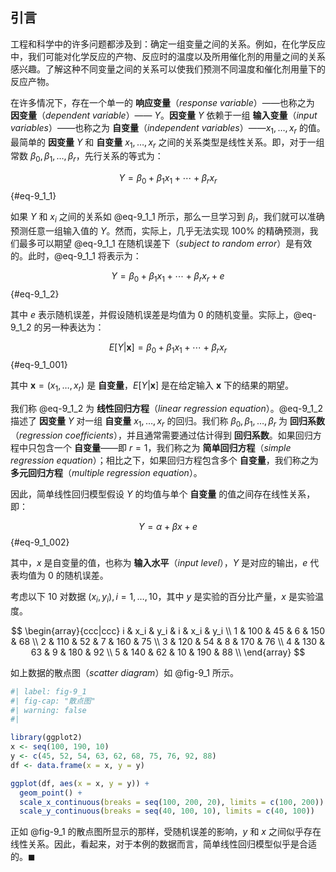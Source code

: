 ## 引言 {#sec-9_1}
工程和科学中的许多问题都涉及到：确定一组变量之间的关系。例如，在化学反应中，我们可能对化学反应的产物、反应时的温度以及所用催化剂的用量之间的关系感兴趣。了解这种不同变量之间的关系可以使我们预测不同温度和催化剂用量下的反应产物。

在许多情况下，存在一个单一的 **响应变量**（*response variable*）——也称之为 **因变量**（*dependent variable*）—— $Y$。**因变量** $Y$ 依赖于一组 **输入变量**（*input variables*）——也称之为 **自变量**（*independent variables*）——$x_1, \ldots, x_r$ 的值。最简单的 **因变量** $Y$ 和 **自变量** $x_1, \ldots, x_r$ 之间的关系类型是线性关系。即，对于一组常数 $\beta_0, \beta_1, \ldots, \beta_r$，先行关系的等式为：

$$
Y = \beta_0 + \beta_1 x_1 + \cdots + \beta_r x_r
$$ {#eq-9_1_1}

如果 $Y$ 和 $x_i$ 之间的关系如 @eq-9_1_1 所示，那么一旦学习到 $\beta_i$，我们就可以准确预测任意一组输入值的 $Y$。然而，实际上，几乎无法实现 100% 的精确预测，我们最多可以期望 @eq-9_1_1 在随机误差下（*subject to random error*）是有效的。此时，@eq-9_1_1 将表示为：

$$
Y = \beta_0 + \beta_1 x_1 + \cdots + \beta_r x_r + e
$$ {#eq-9_1_2}

其中 $e$ 表示随机误差，并假设随机误差是均值为 0 的随机变量。实际上，@eq-9_1_2 的另一种表达为：

$$
E[Y|\mathbf{x}] = \beta_0 + \beta_1 x_1 + \cdots + \beta_r x_r
$$ {#eq-9_1_001}

其中 $\mathbf{x} = (x_1, \ldots, x_r)$ 是 **自变量**，$E[Y|\mathbf{x}]$ 是在给定输入 $\mathbf{x}$ 下的结果的期望。

我们称 @eq-9_1_2 为 **线性回归方程**（*linear regression equation*）。@eq-9_1_2 描述了 **因变量** $Y$ 对一组 **自变量** $x_1, \ldots, x_r$ 的回归。我们称 $\beta_0, \beta_1, \ldots, \beta_r$ 为 **回归系数**（*regression coefficients*），并且通常需要通过估计得到 **回归系数**。如果回归方程中只包含一个 **自变量**——即 $r=1$，我们称之为 **简单回归方程**（*simple regression equation*）；相比之下，如果回归方程包含多个 **自变量**，我们称之为 **多元回归方程**（*multiple regression equation*）。

因此，简单线性回归模型假设 $Y$ 的均值与单个 **自变量** 的值之间存在线性关系，即：

$$
Y = \alpha + \beta x + e
$$ {#eq-9_1_002}

其中，$x$ 是自变量的值，也称为 **输入水平**（*input level*），$Y$ 是对应的输出，$e$ 代表均值为 0 的随机误差。

::: {#exm-9_1_a}
考虑以下 10 对数据 $(x_i, y_i), i = 1, \ldots, 10$，其中 $y$ 是实验的百分比产量，$x$ 是实验温度。

$$
\begin{array}{ccc|ccc}
i & x_i & y_i & i & x_i & y_i \\
1 & 100 & 45 & 6 & 150 & 68 \\
2 & 110 & 52 & 7 & 160 & 75 \\
3 & 120 & 54 & 8 & 170 & 76 \\
4 & 130 & 63 & 9 & 180 & 92 \\
5 & 140 & 62 & 10 & 190 & 88 \\
\end{array}
$$

如上数据的散点图（*scatter diagram*）如 @fig-9_1 所示。

```r
#| label: fig-9_1
#| fig-cap: "散点图"
#| warning: false
#| 

library(ggplot2)
x <- seq(100, 190, 10)
y <- c(45, 52, 54, 63, 62, 68, 75, 76, 92, 88)
df <- data.frame(x = x, y = y)

ggplot(df, aes(x = x, y = y)) + 
  geom_point() + 
  scale_x_continuous(breaks = seq(100, 200, 20), limits = c(100, 200)) +
  scale_y_continuous(breaks = seq(40, 100, 10), limits = c(40, 100))
```

正如 @fig-9_1 的散点图所显示的那样，受随机误差的影响，$y$ 和 $x$ 之间似乎存在线性关系。因此，看起来，对于本例的数据而言，简单线性回归模型似乎是合适的。$\blacksquare$
:::
